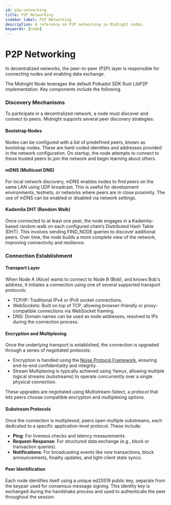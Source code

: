 ```yaml
---
id: p2p-networking
title: P2P Networking
sidebar_label: P2P Networking
description: A reference on P2P networking in Midnight nodes.
keywords: [node]
---
```


# P2P Networking

In decentralized networks, the peer-to-peer (P2P) layer is responsible for connecting nodes and enabling data exchange.

The Midnight Node leverages the default Polkadot SDK Rust LibP2P implementation. Key components include the following.

### Discovery Mechanisms

To participate in a decentralized network, a node must discover and connect to peers. Midnight supports several peer discovery strategies:

#### Bootstrap Nodes

Nodes can be configured with a list of predefined peers, known as bootstrap nodes. These are hard-coded identities and addresses provided in the network configuration. On startup, the node attempts to connect to these trusted peers to join the network and begin learning about others.

#### mDNS (Multicast DNS)

For local network discovery, mDNS enables nodes to find peers on the same LAN using UDP broadcast. This is useful for development environments, testnets, or networks where peers are in close proximity. The use of mDNS can be enabled or disabled via network settings.

#### Kademlia DHT (Random Walk)

Once connected to at least one peer, the node engages in a Kademlia-based random walk on each configured chain’s Distributed Hash Table (DHT). This involves sending FIND_NODE queries to discover additional peers. Over time, the node builds a more complete view of the network, improving connectivity and resilience.

### Connection Establishment

#### Transport Layer

When Node A (Alice) wants to connect to Node B (Bob), and knows Bob's address, it initiates a connection using one of several supported transport protocols:

* TCP/IP: Traditional IPv4 or IPv6 socket connections.
* WebSockets: Built on top of TCP, allowing browser-friendly or proxy-compatible connections via WebSocket framing.
* DNS: Domain names can be used as node addresses, resolved to IPs during the connection process.

#### Encryption and Multiplexing

Once the underlying transport is established, the connection is upgraded through a series of negotiated protocols:

* Encryption is handled using the [Noise Protocol Framework](https://noiseprotocol.org/), ensuring end-to-end confidentiality and integrity.
* Stream Multiplexing is typically achieved using Yamux, allowing multiple logical streams (substreams) to operate concurrently over a single physical connection.

These upgrades are negotiated using Multistream-Select, a protocol that lets peers choose compatible encryption and multiplexing options.

#### Substream Protocols

Once the connection is multiplexed, peers open multiple substreams, each dedicated to a specific application-level protocol. These include:

* **Ping**: For liveness checks and latency measurements.
* **Request-Response**: For structured data exchange (e.g., block or transaction queries).
* **Notifications**: For broadcasting events like new transactions, block announcements, finality updates, and light-client state syncs.

#### Peer Identification

Each node identifies itself using a unique ed25519 public key, separate from the keypair used for consensus message signing. This identity key is exchanged during the handshake process and used to authenticate the peer throughout the session.
